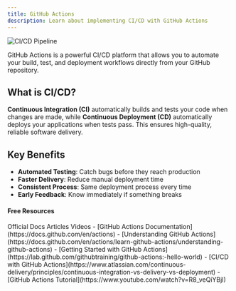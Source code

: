 ```yaml
---
title: GitHub Actions
description: Learn about implementing CI/CD with GitHub Actions
---
```


![CI/CD Pipeline](/images/docs/7-automation/cicd-pipeline.svg)

GitHub Actions is a powerful CI/CD platform that allows you to automate your build, test, and deployment workflows directly from your GitHub repository.

## What is CI/CD?

**Continuous Integration (CI)** automatically builds and tests your code when changes are made, while **Continuous Deployment (CD)** automatically deploys your applications when tests pass. This ensures high-quality, reliable software delivery.

## Key Benefits

- **Automated Testing**: Catch bugs before they reach production
- **Faster Delivery**: Reduce manual deployment time
- **Consistent Process**: Same deployment process every time
- **Early Feedback**: Know immediately if something breaks

#### Free Resources

<Tabs defaultValue="official">
<TabsList>
<TabsTrigger value="official">Official Docs</TabsTrigger>
<TabsTrigger value="article">Articles</TabsTrigger>
<TabsTrigger value="video">Videos</TabsTrigger>
</TabsList>

<TabsContent value="official">
<Note type="note" title="official">
- [GitHub Actions Documentation](https://docs.github.com/en/actions)
- [Understanding GitHub Actions](https://docs.github.com/en/actions/learn-github-actions/understanding-github-actions)
</Note>
</TabsContent>
<TabsContent value="article">
<Note type="note" title="article">
- [Getting Started with GitHub Actions](https://lab.github.com/githubtraining/github-actions:-hello-world)
- [CI/CD with GitHub Actions](https://www.atlassian.com/continuous-delivery/principles/continuous-integration-vs-delivery-vs-deployment)
</Note>
</TabsContent>
<TabsContent value="video">
<Note type="note" title="video">
- [GitHub Actions Tutorial](https://www.youtube.com/watch?v=R8_veQiYBjI)
</Note>
</TabsContent>
</Tabs>
